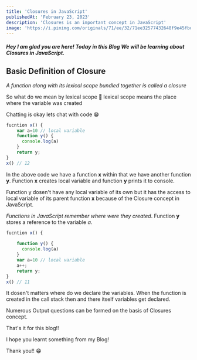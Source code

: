 ```yaml
---
title: 'Closures in JavaScript'
publishedAt: 'February 23, 2023'
description: 'Closures is an important concept in JavaScript'
image: 'https://i.pinimg.com/originals/71/ee/32/71ee32577432648f9e45fbd63b2cf261.jpg'
---
```

##### Hey I am glad you are here! Today in this Blog We will be learning about Closures in JavaScript.
## Basic Definition of Closure
*A function along with its lexical scope bundled together is called a closure* 

So what do we mean by lexical scope 🤔 lexical 
scope means the place where the variable was created 

Chatting is okay lets chat with code 😁
```js
fucntion x() {
    var a=10 // local variable 
    function y() {
      console.log(a)
    }
    return y;
}
x() // 12
```

In the above code we have a function **x** within that we have another function **y**. 
Function **x** creates local variable and function **y** prints it to console. 

Function y dosen't have any local variable of its own but it 
has the access to local variable of its parent function 
**x** because of the Closure concept in JavaScript.

*Functions in JavaScript remember where were they created*. 
Function **y** stores a reference to the variable *a*. 

```js
fucntion x() {
    
    function y() {
      console.log(a)
    }
    var a=10 // local variable 
    a++;
    return y;
}
x() // 11 
```

It dosen't matters where do we declare the variables. When the function is 
created in the call stack then and there itself variables get declared. 

Numerous Output questions can be formed on the basis of Closures concept. 

That's it for this blog!!

I hope you learnt something from my Blog!

Thank you!! 😁

